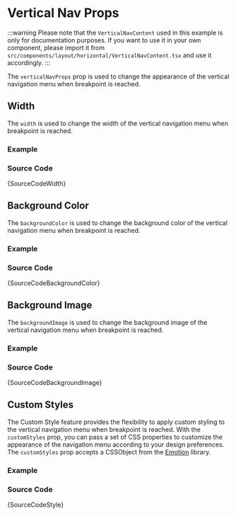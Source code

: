 
# Vertical Nav Props

:::warning
Please note that the `VerticalNavContent` used in this example is only for documentation purposes. If you want to use it in your own component, please import it from `src/components/layout/horizontal/VerticalNavContent.tsx` and use it accordingly.
:::

The `verticalNavProps` prop is used to change the appearance of the vertical navigation menu when breakpoint is reached.

## Width

The `width` is used to change the width of the vertical navigation menu when breakpoint is reached.

### Example

<IframeWindow url="https://demos.pixinvent.com/vuexy-nextjs-admin-template/demo-1/en/menu-examples/horizontal-menu/horizontal-nav/vertical-nav-props/width" />

### Source Code

<TsToJsCodeSnippet>{SourceCodeWidth}</TsToJsCodeSnippet>

## Background Color

The `backgroundColor` is used to change the background color of the vertical navigation menu when breakpoint is reached.

### Example

<IframeWindow url="https://demos.pixinvent.com/vuexy-nextjs-admin-template/demo-1/en/menu-examples/horizontal-menu/horizontal-nav/vertical-nav-props/background-color" />

### Source Code

<TsToJsCodeSnippet>{SourceCodeBackgroundColor}</TsToJsCodeSnippet>

## Background Image

The `backgroundImage` is used to change the background image of the vertical navigation menu when breakpoint is reached.

### Example

<IframeWindow url="https://demos.pixinvent.com/vuexy-nextjs-admin-template/demo-1/en/menu-examples/horizontal-menu/horizontal-nav/vertical-nav-props/background-image" />

### Source Code

<TsToJsCodeSnippet>{SourceCodeBackgroundImage}</TsToJsCodeSnippet>

## Custom Styles

The Custom Style feature provides the flexibility to apply custom styling to the vertical navigation menu when breakpoint is reached. With the `customStyles` prop, you can pass a set of CSS properties to customize the appearance of the navigation menu according to your design preferences. The `customStyles` prop accepts a CSSObject from the [Emotion](https://emotion.sh/docs/introduction) library.

### Example

<IframeWindow url="https://demos.pixinvent.com/vuexy-nextjs-admin-template/demo-1/en/menu-examples/horizontal-menu/horizontal-nav/vertical-nav-props/custom-styles" />

### Source Code

<TsToJsCodeSnippet>{SourceCodeStyle}</TsToJsCodeSnippet>

